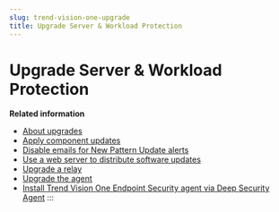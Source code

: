 ```yaml
---
slug: trend-vision-one-upgrade
title: Upgrade Server & Workload Protection
---
```

# Upgrade Server & Workload Protection

**Related information**

- [About upgrades](upgrades.mdx)
- [Apply component updates](apply-security-updates.mdx)
- [Disable emails for New Pattern Update alerts](disable-pattern-update-alerts.mdx)
- [Use a web server to distribute software updates](web-server-distribute.mdx)
- [Upgrade a relay](upgrade-relay.mdx)
- [Upgrade the agent](upgrade-agent.mdx)
- [Install Trend Vision One Endpoint Security agent via Deep Security Agent](install-agent-via-deep-security.mdx)
:::
